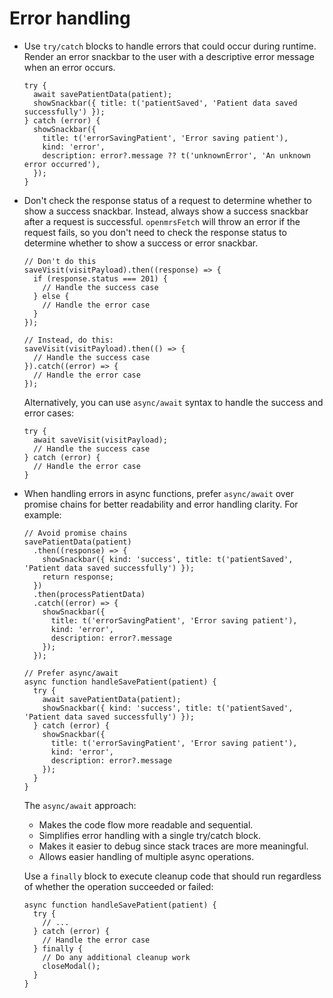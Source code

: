 # Error handling

- Use `try/catch` blocks to handle errors that could occur during runtime. Render an error snackbar to the user with a descriptive error message when an error occurs.

  ```tsx
  try {
    await savePatientData(patient);
    showSnackbar({ title: t('patientSaved', 'Patient data saved successfully') });
  } catch (error) {
    showSnackbar({
      title: t('errorSavingPatient', 'Error saving patient'),
      kind: 'error',
      description: error?.message ?? t('unknownError', 'An unknown error occurred'),
    });
  }
  ```

- Don't check the response status of a request to determine whether to show a success snackbar. Instead, always show a success snackbar after a request is successful. `openmrsFetch` will throw an error if the request fails, so you don't need to check the response status to determine whether to show a success or error snackbar.

  ```tsx
  // Don't do this
  saveVisit(visitPayload).then((response) => {
    if (response.status === 201) {
      // Handle the success case
    } else {
      // Handle the error case
    }
  });
  ```

  ```tsx
  // Instead, do this:
  saveVisit(visitPayload).then(() => {
    // Handle the success case
  }).catch((error) => {
    // Handle the error case
  });
  ```

  Alternatively, you can use `async/await` syntax to handle the success and error cases:

  ```tsx
  try {
    await saveVisit(visitPayload);
    // Handle the success case
  } catch (error) {
    // Handle the error case
  }
  ```

- When handling errors in async functions, prefer `async/await` over promise chains for better readability and error handling clarity. For example:

  ```tsx
  // Avoid promise chains
  savePatientData(patient)
    .then((response) => {
      showSnackbar({ kind: 'success', title: t('patientSaved', 'Patient data saved successfully') });
      return response;
    })
    .then(processPatientData)
    .catch((error) => {
      showSnackbar({
        title: t('errorSavingPatient', 'Error saving patient'),
        kind: 'error',
        description: error?.message
      });
    });

  // Prefer async/await
  async function handleSavePatient(patient) {
    try {
      await savePatientData(patient);
      showSnackbar({ kind: 'success', title: t('patientSaved', 'Patient data saved successfully') });
    } catch (error) {
      showSnackbar({
        title: t('errorSavingPatient', 'Error saving patient'),
        kind: 'error',
        description: error?.message
      });
    }
  }
  ```

  The `async/await` approach:
  - Makes the code flow more readable and sequential.
  - Simplifies error handling with a single try/catch block.
  - Makes it easier to debug since stack traces are more meaningful.
  - Allows easier handling of multiple async operations.

  Use a `finally` block to execute cleanup code that should run regardless of whether the operation succeeded or failed:

  ```tsx
  async function handleSavePatient(patient) {
    try {
      // ...
    } catch (error) {
      // Handle the error case
    } finally {
      // Do any additional cleanup work
      closeModal();
    }
  }
  ```
